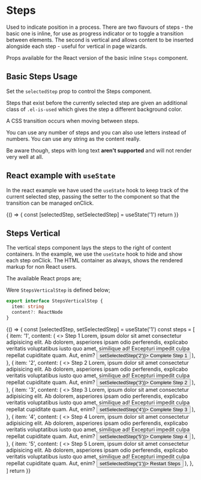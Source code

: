 
<Meta title="Steps" component={Steps} />

# Steps

Used to indicate position in a process. There are two flavours of steps - the basic one is inline, for use as progress indicator or to toggle a transition between elements. The second is vertical and allows content to be inserted alongside each step - useful for vertical in page wizards.

Props available for the React version of the basic inline `Steps` component.

<ArgsTable component={ArgsTable} />

## Basic Steps Usage

<Canvas>
  <Story name="Basic Steps Usage">
    <Steps steps={['1', '2', '3', '4', '5']} />
  </Story>
</Canvas>

<RenderHtmlMarkup component="Steps" story="Basic Steps Usage" />

<ArgsTable of={Steps} />

Set the `selectedStep` prop to control the Steps component.

Steps that exist before the currently selected step are given an additional class of `.el-is-used` which gives the step a different background color.

A CSS transition occurs when moving between steps.

<Canvas>
  <Story name="Middle item selected">
    <Steps steps={['1', '2', '3', '4', '5']} selectedStep="3" />
  </Story>
</Canvas>

<RenderHtmlMarkup component="Steps" story="Middle item selected" />

You can use any number of steps and you can also use letters instead of numbers. You can use any string as the content really.

Be aware though, steps with long text **aren't supported** and will not render very well at all.

<Canvas>
  <Story name="Last item selected">
    <Steps steps={['A', 'B', 'C', 'D']} selectedStep="D" />
  </Story>
</Canvas>

<RenderHtmlMarkup component="Steps" story="Last item selected" />

## React example with `useState`

In the react example we have used the `useState` hook to keep track of the current selected step, passing the setter to the component so that the transition can be managed onClick.

<Canvas>
  <Story name="React example">
    {() => {
      const [selectedStep, setSelectedStep] = useState('1')
      return <Steps steps={['1', '2', '3', '4', '5']} selectedStep={selectedStep} onStepClick={setSelectedStep} />
    }}
  </Story>
</Canvas>

## Steps Vertical

The vertical steps component lays the steps to the right of content containers. In the example, we use the `useState` hook to hide and show each step onClick. The HTML container as always, shows the rendered markup for non React users.

The available React props are;

<ArgsTable of={StepsVertical} />

Were `StepsVerticalStep` is defined below;

```ts
export interface StepsVerticalStep {
  item: string
  content?: ReactNode
}
```

<Canvas>
  <Story name="Steps Vertical">
    {() => {
      const [selectedStep, setSelectedStep] = useState('1')
      const steps = [
        {
          item: '1',
          content: (
            <>
              <Subtitle>Step 1</Subtitle>
              <BodyText hasGreyText>
                Lorem, ipsum dolor sit amet consectetur adipisicing elit. Ab dolorem, asperiores ipsam odio perferendis,
                explicabo veritatis voluptatibus iusto quo amet, similique ad! Excepturi impedit culpa repellat
                cupiditate quam. Aut, enim?
              </BodyText>
              <ButtonGroup alignment="right">
                <Button intent="critical" size={2} chevronRight type="submit" onClick={() => setSelectedStep('2')}>
                  Complete Step 1
                </Button>
              </ButtonGroup>
            </>
          ),
        },
        {
          item: '2',
          content: (
            <>
              <Subtitle>Step 2</Subtitle>
              <BodyText hasGreyText>
                Lorem, ipsum dolor sit amet consectetur adipisicing elit. Ab dolorem, asperiores ipsam odio perferendis,
                explicabo veritatis voluptatibus iusto quo amet, similique ad! Excepturi impedit culpa repellat
                cupiditate quam. Aut, enim?
              </BodyText>
              <ButtonGroup alignment="right">
                <Button intent="critical" size={2} chevronRight type="submit" onClick={() => setSelectedStep('3')}>
                  Complete Step 2
                </Button>
              </ButtonGroup>
            </>
          ),
        },
        {
          item: '3',
          content: (
            <>
              <Subtitle>Step 3</Subtitle>
              <BodyText hasGreyText>
                Lorem, ipsum dolor sit amet consectetur adipisicing elit. Ab dolorem, asperiores ipsam odio perferendis,
                explicabo veritatis voluptatibus iusto quo amet, similique ad! Excepturi impedit culpa repellat
                cupiditate quam. Aut, enim?
              </BodyText>
              <ButtonGroup alignment="right">
                <Button intent="critical" size={2} chevronRight type="submit" onClick={() => setSelectedStep('4')}>
                  Complete Step 3
                </Button>
              </ButtonGroup>
            </>
          ),
        },
        {
          item: '4',
          content: (
            <>
              <Subtitle>Step 4</Subtitle>
              <BodyText hasGreyText>
                Lorem, ipsum dolor sit amet consectetur adipisicing elit. Ab dolorem, asperiores ipsam odio perferendis,
                explicabo veritatis voluptatibus iusto quo amet, similique ad! Excepturi impedit culpa repellat
                cupiditate quam. Aut, enim?
              </BodyText>
              <ButtonGroup alignment="right">
                <Button intent="critical" size={2} chevronRight type="submit" onClick={() => setSelectedStep('5')}>
                  Complete Step 4
                </Button>
              </ButtonGroup>
            </>
          ),
        },
        {
          item: '5',
          content: (
            <>
              <Subtitle>Step 5</Subtitle>
              <BodyText hasGreyText>
                Lorem, ipsum dolor sit amet consectetur adipisicing elit. Ab dolorem, asperiores ipsam odio perferendis,
                explicabo veritatis voluptatibus iusto quo amet, similique ad! Excepturi impedit culpa repellat
                cupiditate quam. Aut, enim?
              </BodyText>
              <ButtonGroup alignment="right">
                <Button intent="critical" size={2} chevronRight type="submit" onClick={() => setSelectedStep('1')}>
                  Restart Steps
                </Button>
              </ButtonGroup>
            </>
          ),
        },
      ]
      return <StepsVertical steps={steps} selectedStep={selectedStep} onStepClick={setSelectedStep} />
    }}
  </Story>
</Canvas>

<RenderHtmlMarkup component="Steps" story="Steps Vertical" />
